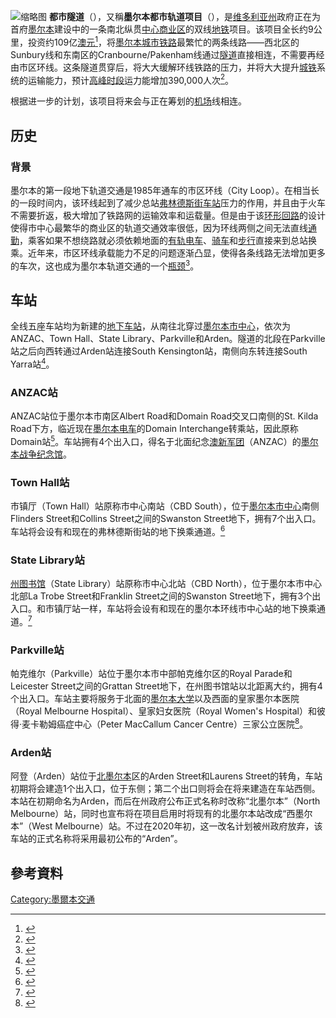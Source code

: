 {{Translating|[[:en:Metro_Tunnel|:en:Metro Tunnel]]||tpercent=10|time=2018-07-05}}
[[File:Melbourne_Metro_Rail_Tunnel_route_map.svg|缩略图]]
'''都市隧道'''（{{lang-en|Metro Tunnel}}），又稱'''墨尔本都市轨道项目'''（{{lang-en|Melbourne Metro Rail Project}}），是[[维多利亚州|维多利亚州]]政府正在为首府[[墨尔本|墨尔本]]建设中的一条南北纵贯[[墨尔本市中心|中心商业区]]的双线[[地铁|地铁]]项目。该项目全长约9公里，投资约109亿[[澳大利亚元|澳元]]<ref>{{Cite web|url=http://metrotunnel.vic.gov.au/|title=Home|accessdate=2017-03-09|work=metrotunnel.vic.gov.au|language=en|archive-date=2021-03-05|archive-url=https://web.archive.org/web/20210305014439/https://metrotunnel.vic.gov.au/|dead-url=no}}</ref>，将[[墨尔本城市铁路|墨尔本城市铁路]]最繁忙的两条线路——西北区的Sunbury线和东南区的Cranbourne/Pakenham线通过[[隧道|隧道]]直接相连，不需要再经由市区环线。这条隧道贯穿后，将大大缓解环线铁路的压力，并将大大提升[[城铁|城铁]]系统的运输能力，预计[[高峰时段|高峰时段]]运力能增加390,000人次<ref>{{Cite web|url=http://metrotunnel.vic.gov.au/about-the-project/project-benefits/benefits-for-your-train-line|title=Benefits for your train line|accessdate=2017-03-09|work=metrotunnel.vic.gov.au|language=en|archive-date=2017-05-07|archive-url=https://web.archive.org/web/20170507235216/http://metrotunnel.vic.gov.au/about-the-project/project-benefits/benefits-for-your-train-line|dead-url=no}}</ref>。

根据进一步的计划，该项目将来会与正在筹划的[[墨尔本国际机场|机场]]线相连。

== 历史 ==
=== 背景 ===
墨尔本的第一段地下轨道交通是1985年通车的市区环线（City Loop）。在相当长的一段时间内，该环线起到了减少总站[[弗林德斯街车站|弗林德斯街车站]]压力的作用，并且由于火车不需要折返，极大增加了铁路网的运输效率和运载量。但是由于该[[環形迴車道|环形回路]]的设计使得市中心最繁华的商业区的轨道交通效率很低，因为环线两侧之间无法直线[[通勤|通勤]]，乘客如果不想绕路就必须依赖地面的[[有轨电车|有轨电车]]、[[骑车|骑车]]和[[步行|步行]]直接来到总站换乘。近年来，市区环线承载能力不足的问题逐渐凸显，使得各条线路无法增加更多的车次，这也成为墨尔本轨道交通的一个[[瓶颈|瓶颈]]<ref>{{Cite web|url=https://metrotunnel.vic.gov.au/about-the-project/benefits-for-your-train-line|title=Benefits for your train line|accessdate=2018-11-08|work=metrotunnel.vic.gov.au|language=en|archive-date=2021-02-24|archive-url=https://web.archive.org/web/20210224183917/https://metrotunnel.vic.gov.au/about-the-project/benefits-for-your-train-line|dead-url=no}}</ref>。

== 车站 ==
全线五座车站均为新建的[[地下车站|地下车站]]，从南往北穿过[[墨尔本市中心|墨尔本市中心]]，依次为ANZAC、Town Hall、State Library、Parkville和Arden。隧道的北段在Parkville站之后向西转通过Arden站连接South Kensington站，南侧向东转连接South Yarra站<ref>{{Cite web|url=http://metrotunnel.vic.gov.au/__data/assets/pdf_file/0004/55507/MM_Chinese_Simplified_Project-Overview.pdf|title=Melbourne tunnel|accessdate=2017年3月9日|author=|date=|publisher=|archive-date=2020年3月12日|archive-url=https://web.archive.org/web/20200312191424/https://metrotunnel.vic.gov.au/__data/assets/pdf_file/0004/55507/MM_Chinese_Simplified_Project-Overview.pdf|dead-url=no}}</ref>。

=== ANZAC站 ===
ANZAC站位于墨尔本市南区Albert Road和Domain Road交叉口南侧的St. Kilda Road下方，临近现在[[墨尔本电车|墨尔本电车]]的Domain Interchange转乘站，因此原称Domain站<ref>{{Cite web|url=http://metrotunnel.vic.gov.au/stations/anzac|title=Anzac Station (Domain)|accessdate=2018-03-21|work=metrotunnel.vic.gov.au|language=en|archive-url=https://web.archive.org/web/20180321192847/http://metrotunnel.vic.gov.au/stations/anzac|archive-date=2018-03-21|dead-url=yes}}</ref>。车站拥有4个出入口，得名于北面纪念[[澳新军团|澳新军团]]（ANZAC）的[[墨尔本战争纪念馆|墨尔本战争纪念馆]]。

=== Town Hall站 ===
市镇厅（Town Hall）站原称市中心南站（CBD South），位于[[墨尔本市中心|墨尔本市中心]]南侧Flinders Street和Collins Street之间的Swanston Street地下，拥有7个出入口。车站将会设有和现在的弗林德斯街站的地下换乘通道。<ref>{{Cite web|url=http://metrotunnel.vic.gov.au/stations/town-hall|title=Town Hall Station (CBD South)|accessdate=2018-03-21|work=metrotunnel.vic.gov.au|language=en|archive-url=https://web.archive.org/web/20180321192957/http://metrotunnel.vic.gov.au/stations/town-hall|archive-date=2018-03-21|dead-url=yes}}</ref>

=== State Library站 ===
[[维多利亚州立图书馆|州图书馆]]（State Library）站原称市中心北站（CBD North），位于墨尔本市中心北部La Trobe Street和Franklin Street之间的Swanston Street地下，拥有3个出入口。和市镇厅站一样，车站将会设有和现在的墨尔本环线市中心站的地下换乘通道。<ref>{{Cite web|url=http://metrotunnel.vic.gov.au/stations/state-library|title=State Library Station (CBD North)|accessdate=2018-03-21|work=metrotunnel.vic.gov.au|language=en|archive-url=https://web.archive.org/web/20180322015159/http://metrotunnel.vic.gov.au/stations/state-library|archive-date=2018-03-22|dead-url=yes}}</ref>

=== Parkville站 ===
帕克维尔（Parkville）站位于墨尔本市中部帕克维尔区的Royal Parade和Leicester Street之间的Grattan Street地下，在州图书馆站以北距离大约{{convert|1|km}}，拥有4个出入口。车站主要将服务于北面的[[墨尔本大学|墨尔本大学]]以及西面的皇家墨尔本医院（Royal Melbourne Hospital）、皇家妇女医院（Royal Women's Hospital）和彼得·麦卡勒姆癌症中心（Peter MacCallum Cancer Centre）三家公立医院<ref>{{Cite web|url=http://metrotunnel.vic.gov.au/stations/parkville-station|title=Parkville Station|accessdate=2018-03-21|work=metrotunnel.vic.gov.au|language=en|archive-url=https://web.archive.org/web/20180321192754/http://metrotunnel.vic.gov.au/stations/parkville-station|archive-date=2018-03-21|dead-url=yes}}</ref>。

=== Arden站 ===
阿登（Arden）站位于[[北墨尔本|北墨尔本]]区的Arden Street和Laurens Street的转角，车站初期将会建造1个出入口，位于东侧；第二个出口则将会在将来建造在车站西侧。本站在初期命名为Arden，而后在州政府公布正式名称时改称“北墨尔本”（North Melbourne）站，同时也宣布将在项目启用时将现有的北墨尔本站改成“西墨尔本”（West Melbourne）站。不过在2020年初，这一改名计划被州政府放弃，该车站的正式名称将采用最初公布的“Arden”。

==參考資料==
<references/>
[[Category:墨爾本交通|Category:墨爾本交通]]